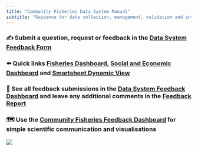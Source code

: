 ```yaml
---
title: "Community Fisheries Data System Manual"
subtitle: "Guidance for data collection, management, validation and interpretation"
---
```


### ✍️ Submit a question, request or feedback in the [Data System Feedback Form](https://app.smartsheet.com/b/form/3464c4c77c1547a49fda7e9062f363f3)

### ⬅️ Quick links [Fisheries Dashboard](https://blueventures.shinyapps.io/fisheries-dashboard/), [Social and Economic Dashboard](https://blueventures.shinyapps.io/social-economic-dashboard/) and [Smartsheet Dynamic View](https://dynamicview.smartsheet.com/)

### 📒 See all feedback submissions in the [Data System Feedback Dashboard](https://app.smartsheet.com/b/publish?EQBCT=0fe9f8be74244891850592ecf79175af) and leave any additional comments in the [Feedback Report](https://app.smartsheet.com/dynamicview/views/c171d791-fdce-4176-b5d2-65074bc58933)

### 🗺️ Use the [Community Fisheries Feedback Dashboard](https://blueventures.shinyapps.io/community-feedback/) for simple scientific communication and visualisations

![](images/BV_wide_photo.jpg)
